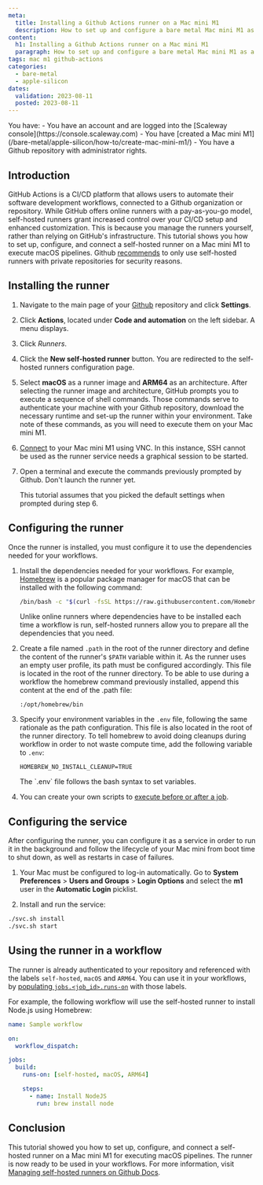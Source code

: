 ```yaml
---
meta:
  title: Installing a Github Actions runner on a Mac mini M1
  description: How to set up and configure a bare metal Mac mini M1 as a self-hosted runner for Github Actionos
content:
  h1: Installing a Github Actions runner on a Mac mini M1
  paragraph: How to set up and configure a bare metal Mac mini M1 as a self-hosted runner for Github Actionos
tags: mac m1 github-actions
categories: 
  - bare-metal
  - apple-silicon
dates:
  validation: 2023-08-11
  posted: 2023-08-11
---
```


<Macro id="iam-requirements" />

<Message type="requirement">
  You have:
  - You have an account and are logged into the [Scaleway console](https://console.scaleway.com)
  - You have [created a Mac mini M1](/bare-metal/apple-silicon/how-to/create-mac-mini-m1/)
  - You have a Github repository with administrator rights.
</Message>

## Introduction

GitHub Actions is a CI/CD platform that allows users to automate their software development workflows, connected to a Github organization or repository. While GitHub offers online runners with a pay-as-you-go model, self-hosted runners grant increased control over your CI/CD setup and enhanced customization. This is because you manage the runners yourself, rather than relying on GitHub's infrastructure. This tutorial shows you how to set up, configure, and connect a self-hosted runner on a Mac mini M1 to execute macOS pipelines.
    <Message type="important">
      Github [recommends](https://docs.github.com/en/actions/hosting-your-own-runners/managing-self-hosted-runners/about-self-hosted-runners#self-hosted-runner-security) to only use self-hosted runners with private repositories for security reasons.
    </Message>

## Installing the runner

1. Navigate to the main page of your [Github](https://github.com/) repository and click **Settings**.
2. Click **Actions**, located under **Code and automation** on the left sidebar. A menu displays.
3. Click *Runners*. 
4. Click the **New self-hosted runner** button. You are redirected to the self-hosted runners configuration page. 
5. Select **macOS** as a runner image and **ARM64** as an architecture.
    <Message type="note">
        After selecting the runner image and architecture, GitHub prompts you to execute a sequence of shell commands. Those commands serve to authenticate your machine with your Github repository, download the necessary runtime and set-up the runner within your environment. Take note of these commands, as you will need to execute them on your Mac mini M1.
    </Message>

6. [Connect](/bare-metal/apple-silicon/how-to/connect-to-mac-mini-m1/) to your Mac mini M1 using VNC. In this instance, SSH cannot be used as the runner service needs a graphical session to be started. 
7. Open a terminal and execute the commands previously prompted by Github. Don't launch the runner yet.

    <Message type="note">
      This tutorial assumes that you picked the default settings when prompted during step 6.
    </Message>

## Configuring the runner

Once the runner is installed, you must configure it to use the dependencies needed for your workflows.

1. Install the dependencies needed for your workflows. For example, [Homebrew](https://brew.sh/index_fr) is a popular package manager for macOS that can be installed with the following command:
    ```sh
    /bin/bash -c "$(curl -fsSL https://raw.githubusercontent.com/Homebrew/install/HEAD/install.sh)"
    ```
    Unlike online runners where dependencies have to be installed each time a workflow is run, self-hosted runners allow you to prepare all the dependencies that you need.

2. Create a file named `.path` in the root of the runner directory and define the content of the runner's `$PATH` variable within it. As the runner uses an empty user profile, its path must be configured accordingly. This file is located in the root of the runner directory. To be able to use during a workflow the homebrew command previously installed, append this content at the end of the .path file:
    ```
    :/opt/homebrew/bin
    ```
3. Specify your environment variables in the `.env` file, following the same rationale as the path configuration. This file is also located in the root of the runner directory. To tell homebrew to avoid doing cleanups during workflow in order to not waste compute time, add the following variable to `.env`:
    ```
    HOMEBREW_NO_INSTALL_CLEANUP=TRUE
    ```
    <Message type="note">
      The `.env` file follows the bash syntax to set variables.
    </Message>

4. You can create your own scripts to [execute before or after a job](https://docs.github.com/en/actions/hosting-your-own-runners/managing-self-hosted-runners/running-scripts-before-or-after-a-job).

## Configuring the service

After configuring the runner, you can configure it as a service in order to run it in the background and follow the lifecycle of your Mac mini from boot time to shut down, as well as restarts in case of failures.

1. Your Mac must be configured to log-in automatically. Go to **System Preferences** > **Users and Groups** > **Login Options** and select the **m1** user in the **Automatic Login** picklist.
    <Lightbox src="scaleway-github-runner-m1-automatic-login.webp" alt="" />

2. Install and run the service:
```sh
./svc.sh install
./svc.sh start
```

## Using the runner in a workflow

The runner is already authenticated to your repository and referenced with the labels `self-hosted`, `macOS` and `ARM64`.
You can use it in your workflows, by [populating `jobs.<job_id>.runs-on`](https://docs.github.com/en/actions/using-workflows/workflow-syntax-for-github-actions#jobsjob_idruns-on) with those labels.

For example, the following workflow will use the self-hosted runner to install Node.js using Homebrew:

```yaml
name: Sample workflow

on:
  workflow_dispatch:

jobs:
  build:
    runs-on: [self-hosted, macOS, ARM64]

    steps:
      - name: Install NodeJS
        run: brew install node
```

## Conclusion

This tutorial showed you how to set up, configure, and connect a self-hosted runner on a Mac mini M1 for executing macOS pipelines. The runner is now ready to be used in your workflows. For more information, visit [Managing self-hosted runners on Github Docs](https://docs.github.com/en/actions/hosting-your-own-runners/managing-self-hosted-runners).
